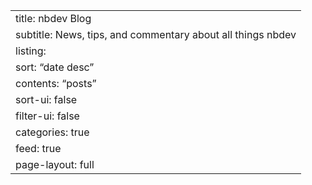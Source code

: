 ---
title: nbdev Blog
subtitle: News, tips, and commentary about all things nbdev
listing:
sort: "date desc"
contents: "posts"
sort-ui: false
filter-ui: false
categories: true
feed: true
page-layout: full
---